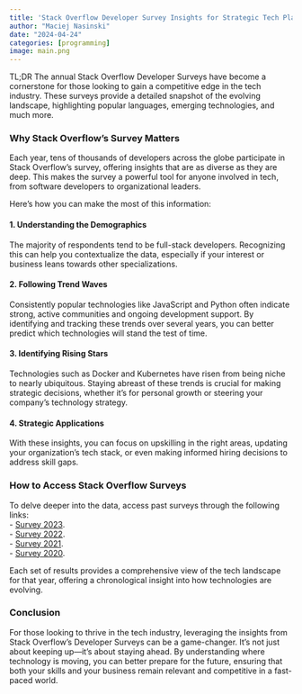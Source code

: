```yaml
---
title: 'Stack Overflow Developer Survey Insights for Strategic Tech Planning'
author: "Maciej Nasinski"
date: "2024-04-24"
categories: [programming]
image: main.png
---
```


TL;DR The annual Stack Overflow Developer Surveys have become a cornerstone for those looking to gain a competitive edge in the tech industry. These surveys provide a detailed snapshot of the evolving landscape, highlighting popular languages, emerging technologies, and much more.

### Why Stack Overflow’s Survey Matters

Each year, tens of thousands of developers across the globe participate in Stack Overflow's survey, offering insights that are as diverse as they are deep. This makes the survey a powerful tool for anyone involved in tech, from software developers to organizational leaders. 

Here’s how you can make the most of this information:

#### 1. Understanding the Demographics

The majority of respondents tend to be full-stack developers. Recognizing this can help you contextualize the data, especially if your interest or business leans towards other specializations.

#### 2. Following Trend Waves

Consistently popular technologies like JavaScript and Python often indicate strong, active communities and ongoing development support. By identifying and tracking these trends over several years, you can better predict which technologies will stand the test of time.

#### 3. Identifying Rising Stars

Technologies such as Docker and Kubernetes have risen from being niche to nearly ubiquitous. Staying abreast of these trends is crucial for making strategic decisions, whether it's for personal growth or steering your company’s technology strategy.

#### 4. Strategic Applications

With these insights, you can focus on upskilling in the right areas, updating your organization's tech stack, or even making informed hiring decisions to address skill gaps.

### How to Access Stack Overflow Surveys

To delve deeper into the data, access past surveys through the following links:  
- [Survey 2023](https://survey.stackoverflow.co/2023/).  
- [Survey 2022](https://survey.stackoverflow.co/2022/).  
- [Survey 2021](https://survey.stackoverflow.co/2021/).  
- [Survey 2020](https://survey.stackoverflow.co/2020/).  

Each set of results provides a comprehensive view of the tech landscape for that year, offering a chronological insight into how technologies are evolving.

### Conclusion

For those looking to thrive in the tech industry, leveraging the insights from Stack Overflow's Developer Surveys can be a game-changer. It’s not just about keeping up—it’s about staying ahead. By understanding where technology is moving, you can better prepare for the future, ensuring that both your skills and your business remain relevant and competitive in a fast-paced world.
